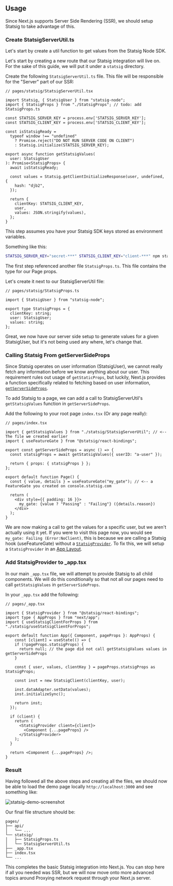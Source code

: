 
## Usage

Since Next.js supports Server Side Rendering (SSR), we should setup Statsig to take advantage of this.

### Create StatsigServerUtil.ts

Let's start by create a util function to get values from the Statsig Node SDK.

Let's start by creating a new route that our Statsig integration will live on. 
For the sake of this guide, we will put it under a `statsig` directory.

Create the following `StatsigServerUtil.ts` file. This file will be responsible for the "Server" part of our SSR:

```tsx
// pages/statsig/StatsigServerUtil.tsx

import Statsig, { StatsigUser } from "statsig-node";
import { StatsigProps } from "./StatsigProps"; // todo: add StatsigProps.ts

const STATSIG_SERVER_KEY = process.env['STATSIG_SERVER_KEY'];
const STATSIG_CLIENT_KEY = process.env['STATSIG_CLIENT_KEY'];

const isStatsigReady =
  typeof window !== "undefined"
    ? Promise.reject("DO NOT RUN SERVER CODE ON CLIENT")
    : Statsig.initialize(STATSIG_SERVER_KEY);

export async function getStatsigValues(
  user: StatsigUser
): Promise<StatsigProps> {
  await isStatsigReady;

  const values = Statsig.getClientInitializeResponse(user, undefined, {
    hash: "djb2",
  });

  return {
    clientKey: STATSIG_CLIENT_KEY,
    user,
    values: JSON.stringify(values),
  };
}

```

This step assumes you have your Statsig SDK keys stored as environment variables.

Something like this:

```bash
STATSIG_SERVER_KEY="secret-***" STATSIG_CLIENT_KEY="client-***" npm start
```

The first step referenced another file `StatsigProps.ts`. This file contains the type for our Page props.

Let's create it next to our StatsigServerUtil file:

```tsx
// pages/statsig/StatsigProps.ts

import { StatsigUser } from "statsig-node";

export type StatsigProps = {
  clientKey: string;
  user: StatsigUser;
  values: string;
};
```

Great, we now have our server side setup to generate values for a given StatsigUser, but it's not being used any where, let's change that.


### Calling Statsig From getServerSideProps

Since Statsig operates on user information (StatsigUser), we cannot really fetch any information before we know anything about our user.
This requirement rules out usage of `getStaticProps`, but luckily, Next.js provides a function specifically related to fetching 
based on user information, [`getServerSideProps`](https://nextjs.org/docs/pages/building-your-application/data-fetching/get-server-side-props#when-should-i-use-getserversideprops).

To add Statsig to a page, we can add a call to StatsigServerUtil's `getStatsigValues` function in `getServerSideProps`.

Add the following to your root page `index.tsx` (Or any page really):

```tsx
// pages/index.tsx

import { getStatsigValues } from "./statsig/StatsigServerUtil"; // <-- The file we created earlier
import { useFeatureGate } from "@statsig/react-bindings";

export const getServerSideProps = async () => {
  const statsigProps = await getStatsigValues({ userID: "a-user" });

  return { props: { statsigProps } };
};

export default function Page() {
  const { value, details } = useFeatureGate("my_gate"); // <-- a FeatureGate you created on console.statsig.com

  return (
    <div style={{ padding: 16 }}>
      my_gate: {value ? "Passing" : "Failing"} ({details.reason})
    </div>
  );
}
```

We are now making a call to get the values for a specific user, but we aren't actually using it yet. 
If you were to visit this page now, you would see `my_gate: Failing (Error:NoClient)`, this is because we are calling a Statsig hook (useFeatureGate) without a [`StatsigProvider`](https://github.com/statsig-io/js-client-monorepo/blob/main/packages/react-bindings/src/StatsigProvider.tsx). 
To fix this, we will setup a `StatsigProvider` in an
[App Layout](https://nextjs.org/docs/pages/building-your-application/routing/pages-and-layouts#single-shared-layout-with-custom-app).

### Add StatsigProvider to _app.tsx

In our main `_app.tsx` file, we will attempt to provide Statsig to all child components. 
We will do this conditionally so that not all our pages need to call `getStatsigValues` in `getServerSideProps`.

In your `_app.tsx` add the following:

```tsx
// pages/_app.tsx

import { StatsigProvider } from "@statsig/react-bindings";
import type { AppProps } from "next/app";
import { useStatsigClientForProps } from "./statsig/useStatsigClientForProps";

export default function App({ Component, pageProps }: AppProps) {
    const [client] = useState(() => {
    if (!pageProps.statsigProps) {
      return null; // the page did not call getStatsigValues values in getServerSideProps
    }

    const { user, values, clientKey } = pageProps.statsigProps as StatsigProps;

    const inst = new StatsigClient(clientKey, user);

    inst.dataAdapter.setData(values);
    inst.initializeSync();

    return inst;
  });

  if (client) {
    return (
      <StatsigProvider client={client}>
        <Component {...pageProps} />
      </StatsigProvider>
    );
  }

  return <Component {...pageProps} />;
}
```

### Result

Having followed all the above steps and creating all the files, we should now be able to load the demo page locally `http://localhost:3000`
and see something like:

![statsig-demo-screenshot](https://github.com/user-attachments/assets/22563447-88ce-409c-85fd-7809984e65fe)


Our final file structure should be:
```
pages/
├── api/
│   └── ...
└── statsig/
│   ├── StatsigProps.ts
│   └── StatsigServerUtil.ts
├── _app.tsx
├── index.tsx
└── ...
```


This completes the basic Statsig integration into Next.js. You can stop here if all you needed was SSR, 
but we will now move onto more advanced topics around Proxying network request through your Next.js server.
